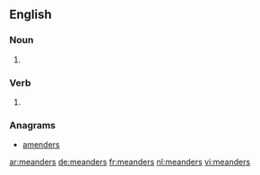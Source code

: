 ==English==

===Noun===
{{head|en|plural}}

# {{plural of|meander|lang=en}}

===Verb===
{{head|en}}

# {{en-third-person singular of|meander}}

===Anagrams===
* [[amenders#English|amenders]]

[[ar:meanders]]
[[de:meanders]]
[[fr:meanders]]
[[nl:meanders]]
[[vi:meanders]]